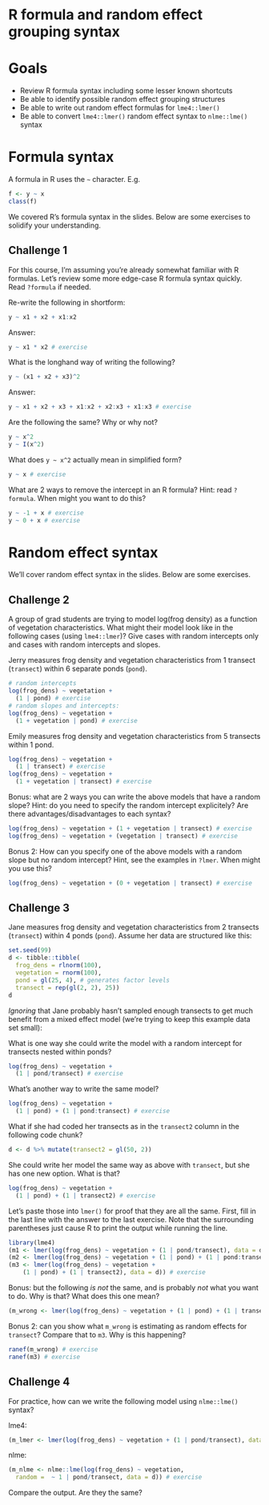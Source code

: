 # R formula and random effect grouping syntax

# Goals

- Review R formula syntax including some lesser known shortcuts
- Be able to identify possible random effect grouping structures
- Be able to write out random effect formulas for `lme4::lmer()`
- Be able to convert `lme4::lmer()` random effect syntax to `nlme::lme()` syntax

# Formula syntax

A formula in R uses the `~` character. E.g.

```r
f <- y ~ x
class(f)
```

We covered R's formula syntax in the slides. Below are some exercises to solidify your understanding. 

## Challenge 1

For this course, I'm assuming you're already somewhat familiar with R formulas. Let's review some more edge-case R formula syntax quickly. Read `?formula` if needed.

Re-write the following in shortform:

```r
y ~ x1 + x2 + x1:x2
```

Answer:

```r
y ~ x1 * x2 # exercise
```

What is the longhand way of writing the following?

```r
y ~ (x1 + x2 + x3)^2
```

Answer:

```r
y ~ x1 + x2 + x3 + x1:x2 + x2:x3 + x1:x3 # exercise
```

Are the following the same? Why or why not?

```r
y ~ x^2
y ~ I(x^2)
```

What does `y ~ x^2` actually mean in simplified form?

```r
y ~ x # exercise
```

What are 2 ways to remove the intercept in an R formula? Hint: read `?formula`. When might you want to do this? 

```r
y ~ -1 + x # exercise
y ~ 0 + x # exercise
```

# Random effect syntax

We'll cover random effect syntax in the slides. Below are some exercises.

## Challenge 2

A group of grad students are trying to model log(frog density) as a function of vegetation characteristics. What might their model look like in the following cases (using `lme4::lmer`)? Give cases with random intercepts only and cases with random intercepts and slopes.

Jerry measures frog density and vegetation characteristics from 1 transect (`transect`) within 6 separate ponds (`pond`).

```r
# random intercepts
log(frog_dens) ~ vegetation + 
  (1 | pond) # exercise
# random slopes and intercepts:
log(frog_dens) ~ vegetation + 
  (1 + vegetation | pond) # exercise
```

Emily measures frog density and vegetation characteristics from 5 transects within 1 pond.

```r
log(frog_dens) ~ vegetation + 
  (1 | transect) # exercise
log(frog_dens) ~ vegetation + 
  (1 + vegetation | transect) # exercise
```

Bonus: what are 2 ways you can write the above models that have a random slope? Hint: do you need to specify the random intercept explicitely? Are there advantages/disadvantages to each syntax?

```r
log(frog_dens) ~ vegetation + (1 + vegetation | transect) # exercise
log(frog_dens) ~ vegetation + (vegetation | transect) # exercise
```

Bonus 2: How can you specify one of the above models with a random slope but no random intercept? Hint, see the examples in `?lmer`. When might you use this?

```r
log(frog_dens) ~ vegetation + (0 + vegetation | transect) # exercise
```

## Challenge 3

Jane measures frog density and vegetation characteristics from 2 transects (`transect`) within 4 ponds (`pond`). Assume her data are structured like this:

```r
set.seed(99)
d <- tibble::tibble(
  frog_dens = rlnorm(100), 
  vegetation = rnorm(100), 
  pond = gl(25, 4), # generates factor levels
  transect = rep(gl(2, 2), 25))
d
```

*Ignoring* that Jane probably hasn't sampled enough transects to get much benefit from a mixed effect model (we're trying to keep this example data set small):

What is one way she could write the model with a random intercept for transects nested within ponds?

```r
log(frog_dens) ~ vegetation + 
  (1 | pond/transect) # exercise
```

What's another way to write the same model?

```r
log(frog_dens) ~ vegetation + 
  (1 | pond) + (1 | pond:transect) # exercise
```

What if she had coded her transects as in the `transect2` column in the following code chunk?

```r
d <- d %>% mutate(transect2 = gl(50, 2))
```

She could write her model the same way as above with `transect`, but she has one new option. What is that?

```r
log(frog_dens) ~ vegetation + 
  (1 | pond) + (1 | transect2) # exercise
```

Let's paste those into `lmer()` for proof that they are all the same. First, fill in the last line with the answer to the last exercise. Note that the surrounding parentheses just cause R to print the output while running the line.

```r
library(lme4)
(m1 <- lmer(log(frog_dens) ~ vegetation + (1 | pond/transect), data = d))
(m2 <- lmer(log(frog_dens) ~ vegetation + (1 | pond) + (1 | pond:transect), data = d))
(m3 <- lmer(log(frog_dens) ~ vegetation +  
    (1 | pond) + (1 | transect2), data = d)) # exercise 
```

Bonus: but the following *is not* the same, and is probably *not* what you want to do. Why is that? What does this one mean?

```r
(m_wrong <- lmer(log(frog_dens) ~ vegetation + (1 | pond) + (1 | transect), data = d))
```

Bonus 2: can you show what `m_wrong` is estimating as random effects for `transect`? Compare that to `m3`. Why is this happening?

```r
ranef(m_wrong) # exercise
ranef(m3) # exercise
```

## Challenge 4

For practice, how can we write the following model using `nlme::lme()` syntax?

lme4:

```r
(m_lmer <- lmer(log(frog_dens) ~ vegetation + (1 | pond/transect), data = d))
```

nlme:

```r
(m_nlme <- nlme::lme(log(frog_dens) ~ vegetation, 
  random =  ~ 1 | pond/transect, data = d)) # exercise
```

Compare the output. Are they the same?
